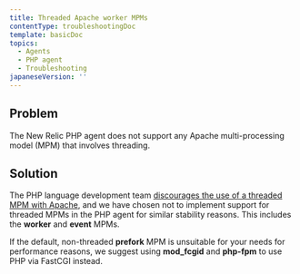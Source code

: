 ```yaml
---
title: Threaded Apache worker MPMs
contentType: troubleshootingDoc
template: basicDoc
topics:
  - Agents
  - PHP agent
  - Troubleshooting
japaneseVersion: ''
---
```


## Problem

The New Relic PHP agent does not support any Apache multi-processing model (MPM) that involves threading.

## Solution

The PHP language development team [discourages the use of a threaded MPM with Apache](http://www.php.net/manual/en/install.unix.apache2.php "Link opens in a new window"), and we have chosen not to implement support for threaded MPMs in the PHP agent for similar stability reasons. This includes the **worker** and **event** MPMs.

If the default, non-threaded **prefork** MPM is unsuitable for your needs for performance reasons, we suggest using **mod_fcgid** and **php-fpm** to use PHP via FastCGI instead.
